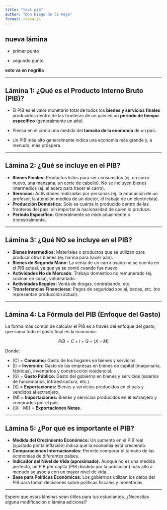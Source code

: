 ```yaml
---
title: "test pib"
author: "Don Diego de la Vega"
format: revealjs
---
```


## nueva lámina

-   primer punto

-   segundo punto

**esto va en negrilla**

------------------------------------------------------------------------

## Lámina 1: ¿Qué es el Producto Interno Bruto (PIB)?

-   El PIB es el valor monetario total de todos los **bienes y servicios finales** producidos dentro de las fronteras de un país en un **período de tiempo específico** (generalmente un año).

-   Piensa en él como una medida del **tamaño de la economía** de un país.

-   Un PIB más alto generalmente indica una economía más grande y, a menudo, más próspera.

------------------------------------------------------------------------

## Lámina 2: ¿Qué se incluye en el PIB?

-   **Bienes Finales:** Productos listos para ser consumidos (ej. un carro nuevo, una manzana, un corte de cabello). No se incluyen bienes intermedios (ej. el acero para hacer el carro).
-   **Servicios:** Actividades realizadas por personas (ej. la educación de un profesor, la atención médica de un doctor, el trabajo de un electricista).
-   **Producción Doméstica:** Solo se cuenta lo producido dentro de las fronteras del país, sin importar la nacionalidad de quien lo produce.
-   **Período Específico:** Generalmente se mide anualmente o trimestralmente.

------------------------------------------------------------------------

## Lámina 3: ¿Qué NO se incluye en el PIB?

-   **Bienes Intermedios:** Materiales o productos que se utilizan para producir otros bienes (ej. harina para hacer pan).
-   **Bienes de Segunda Mano:** La venta de un carro usado no se cuenta en el PIB actual, ya que ya se contó cuando fue nuevo.
-   **Actividades No de Mercado:** Trabajo doméstico no remunerado (ej. cocinar en casa), voluntariado.
-   **Actividades Ilegales:** Venta de drogas, contrabando, etc.
-   **Transferencias Financieras:** Pagos de seguridad social, becas, etc. (no representan producción actual).

------------------------------------------------------------------------

## Lámina 4: La Fórmula del PIB (Enfoque del Gasto)

La forma más común de calcular el PIB es a través del enfoque del gasto, que suma todo el gasto final en la economía:

$$PIB = C + I + G + (X - M)$$

Donde:

-   \(C\) = **Consumo:** Gasto de los hogares en bienes y servicios.
-   \(I\) = **Inversión:** Gasto de las empresas en bienes de capital (maquinaria, fábricas), inventarios y construcción residencial.
-   \(G\) = **Gasto Público:** Gasto del gobierno en bienes y servicios (salarios de funcionarios, infraestructura, etc.).
-   \(X\) = **Exportaciones:** Bienes y servicios producidos en el país y vendidos al extranjero.
-   \(M\) = **Importaciones:** Bienes y servicios producidos en el extranjero y comprados por el país.
-   ((X - M)) = **Exportaciones Netas**.

------------------------------------------------------------------------

## Lámina 5: ¿Por qué es importante el PIB?

-   **Medida del Crecimiento Económico:** Un aumento en el PIB real (ajustado por la inflación) indica que la economía está creciendo.
-   **Comparaciones Internacionales:** Permite comparar el tamaño de las economías de diferentes países.
-   **Indicador del Nivel de Vida (aproximado):** Aunque no es una medida perfecta, un PIB per cápita (PIB dividido por la población) más alto a menudo se asocia con un mayor nivel de vida.
-   **Base para Políticas Económicas:** Los gobiernos utilizan los datos del PIB para tomar decisiones sobre políticas fiscales y monetarias.

------------------------------------------------------------------------

Espero que estas láminas sean útiles para tus estudiantes. ¿Necesitas alguna modificación o lámina adicional?
